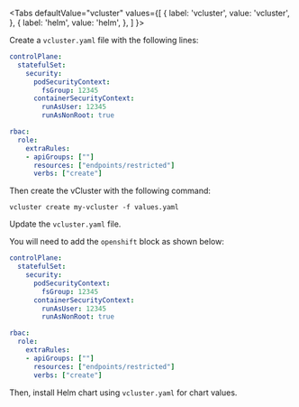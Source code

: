 
<Tabs
  defaultValue="vcluster"
  values={[
    { label: 'vcluster', value: 'vcluster', },
    { label: 'helm', value: 'helm', },
  ]
}>
<TabItem value="vcluster">

Create a `vcluster.yaml` file with the following lines:

```yaml
controlPlane:
  statefulSet:
    security:
      podSecurityContext:
        fsGroup: 12345
      containerSecurityContext:
        runAsUser: 12345
        runAsNonRoot: true

rbac:
  role:
    extraRules:
    - apiGroups: [""]
      resources: ["endpoints/restricted"]
      verbs: ["create"]
```

Then create the vCluster with the following command:
```
vcluster create my-vcluster -f values.yaml
```

</TabItem>
<TabItem value="helm">

Update the `vcluster.yaml` file.

You will need to add the `openshift` block as shown below:

```yaml
controlPlane:
  statefulSet:
    security:
      podSecurityContext:
        fsGroup: 12345
      containerSecurityContext:
        runAsUser: 12345
        runAsNonRoot: true

rbac:
  role:
    extraRules:
    - apiGroups: [""]
      resources: ["endpoints/restricted"]
      verbs: ["create"]
```

Then, install Helm chart using `vcluster.yaml` for chart values.

</TabItem>
</Tabs>
